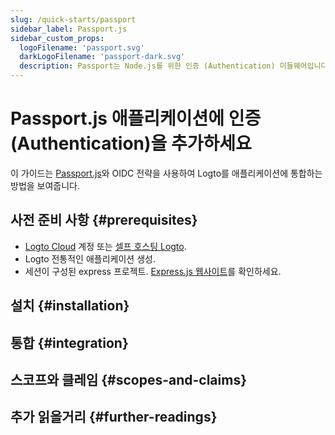 ```yaml
---
slug: /quick-starts/passport
sidebar_label: Passport.js
sidebar_custom_props:
  logoFilename: 'passport.svg'
  darkLogoFilename: 'passport-dark.svg'
  description: Passport는 Node.js를 위한 인증 (Authentication) 미들웨어입니다.
---
```




# Passport.js 애플리케이션에 인증 (Authentication)을 추가하세요

이 가이드는 [Passport.js](https://www.passportjs.org/)와 OIDC 전략을 사용하여 Logto를 애플리케이션에 통합하는 방법을 보여줍니다.

<GuideTip />

## 사전 준비 사항 \{#prerequisites}

- [Logto Cloud](https://cloud.logto.io) 계정 또는 [셀프 호스팅 Logto](/introduction/set-up-logto-oss).
- Logto 전통적인 애플리케이션 생성.
- 세션이 구성된 express 프로젝트. [Express.js 웹사이트](https://expressjs.com/)를 확인하세요.

## 설치 \{#installation}

<Installation />

## 통합 \{#integration}

<Integration />

## 스코프와 클레임 \{#scopes-and-claims}

<ScopesAndClaims />

## 추가 읽을거리 \{#further-readings}

<FurtherReadings />
